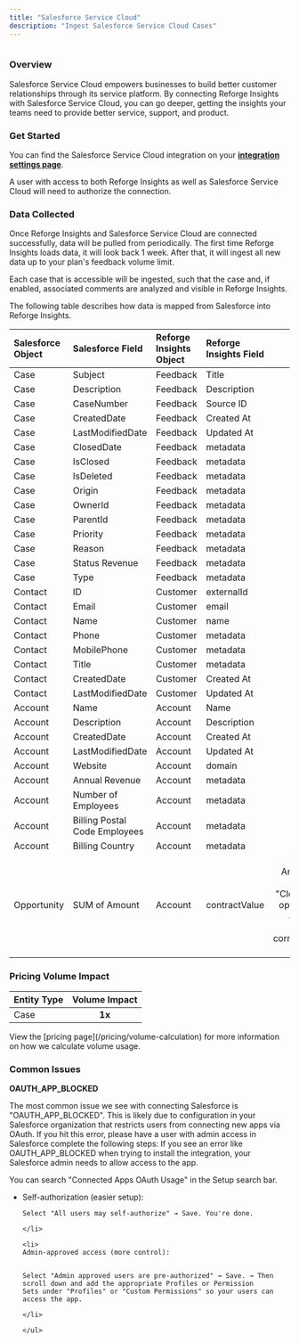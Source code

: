 ```yaml
---
title: "Salesforce Service Cloud"
description: "Ingest Salesforce Service Cloud Cases"
---
```


<Frame>
  <img src="/salesforce.png" style={{ width: "100%" }} alt="" title="" />
</Frame>

### Overview

Salesforce Service Cloud empowers businesses to build better customer relationships through its service platform. By connecting Reforge Insights with Salesforce Service Cloud, you can go deeper, getting the insights your teams need to provide better service, support, and product.

### Get Started

You can find the Salesforce Service Cloud integration on your [**integration settings page**](https://insights.reforge.com/w/default/settings/integrations/salesforce).

A user with access to both Reforge Insights as well as Salesforce Service Cloud will need to authorize the connection.

<Steps>
  <Steps title='Go to "Settings"' />
  <Steps title='Click "Integrations" in the navigation menu' />
  <Steps title='Click "Salesforce"' />
  <Steps title='Click "Connect"' />
  <Steps title="If necessary, log in to Salesforce using the appropriate account" />
  <Steps title="Review and approve the permissions requested" />
  <Steps title="Once confirmed, you will be returned to Reforge Insights, where you can toggle on case ingestion" />
  <Steps title="[Optional] You can also enable each comment on the salesforce cases to be ingested" />
</Steps>

### Data Collected

Once Reforge Insights and Salesforce Service Cloud are connected successfully, data will be pulled from periodically. The first time Reforge Insights loads data, it will look back 1 week. After that, it will ingest all new data up to your plan's feedback volume limit.

Each case that is accessible will be ingested, such that the case and, if enabled, associated comments are analyzed and visible in Reforge Insights.

The following table describes how data is mapped from Salesforce into Reforge Insights.

| Salesforce Object | Salesforce Field              | Reforge Insights Object | Reforge Insights Field |                                                                                                  Note |
| :---------------- | :---------------------------- | :------------------------------- | :------------------------------ | ----------------------------------------------------------------------------------------------------: |
| Case              | Subject                       | Feedback                         | Title                           |                                                                                                       |
| Case              | Description                   | Feedback                         | Description                     |                                                                                                       |
| Case              | CaseNumber                    | Feedback                         | Source ID                       |                                                                                                       |
| Case              | CreatedDate                   | Feedback                         | Created At                      |                                                                                                       |
| Case              | LastModifiedDate              | Feedback                         | Updated At                      |                                                                                                       |
| Case              | ClosedDate                    | Feedback                         | metadata                        |                                                                                                       |
| Case              | IsClosed                      | Feedback                         | metadata                        |                                                                                                       |
| Case              | IsDeleted                     | Feedback                         | metadata                        |                                                                                                       |
| Case              | Origin                        | Feedback                         | metadata                        |                                                                                                       |
| Case              | OwnerId                       | Feedback                         | metadata                        |                                                                                                       |
| Case              | ParentId                      | Feedback                         | metadata                        |                                                                                                       |
| Case              | Priority                      | Feedback                         | metadata                        |                                                                                                       |
| Case              | Reason                        | Feedback                         | metadata                        |                                                                                                       |
| Case              | Status Revenue                | Feedback                         | metadata                        |                                                                                                       |
| Case              | Type                          | Feedback                         | metadata                        |                                                                                                       |
| Contact           | ID                            | Customer                         | externalId                      |                                                                                                       |
| Contact           | Email                         | Customer                         | email                           |                                                                                                       |
| Contact           | Name                          | Customer                         | name                            |                                                                                                       |
| Contact           | Phone                         | Customer                         | metadata                        |                                                                                                       |
| Contact           | MobilePhone                   | Customer                         | metadata                        |                                                                                                       |
| Contact           | Title                         | Customer                         | metadata                        |                                                                                                       |
| Contact           | CreatedDate                   | Customer                         | Created At                      |                                                                                                       |
| Contact           | LastModifiedDate              | Customer                         | Updated At                      |                                                                                                       |
| Account           | Name                          | Account                          | Name                            |                                                                                                       |
| Account           | Description                   | Account                          | Description                     |                                                                                                       |
| Account           | CreatedDate                   | Account                          | Created At                      |                                                                                                       |
| Account           | LastModifiedDate              | Account                          | Updated At                      |                                                                                                       |
| Account           | Website                       | Account                          | domain                          |                                                                                                       |
| Account           | Annual Revenue                | Account                          | metadata                        |                                                                                                       |
| Account           | Number of Employees           | Account                          | metadata                        |                                                                                                       |
| Account           | Billing Postal Code Employees | Account                          | metadata                        |                                                                                                       |
| Account           | Billing Country               | Account                          | metadata                        |                                                                                                       |
| Opportunity       | SUM of Amount                 | Account                          | contractValue                   | Sum of the Amount field from all "Closed Won" opportunities associated with the corresponding Account |

### Pricing Volume Impact

| Entity Type | Volume Impact |
| :---------- | :-----------: |
| Case        |    **1x**     |

<Info>
  View the [pricing page](/pricing/volume-calculation) for more information on
  how we calculate volume usage.
</Info>

### Common Issues

**OAUTH_APP_BLOCKED**

The most common issue we see with connecting Salesforce is "OAUTH_APP_BLOCKED". This is likely due to configuration in your Salesforce organization that restricts users from connecting new apps via OAuth. If you hit this error, please have a user with admin access in Salesforce complete the following steps:
If you see an error like OAUTH_APP_BLOCKED when trying to install the integration, your Salesforce admin needs to allow access to the app.

<Steps>
  <Step title="Go to Setup → Connected Apps OAuth Usage">
    You can search "Connected Apps OAuth Usage" in the Setup search bar.
  </Step>
  <Step title='Find "Reforge Insights" in the list'>
    
  </Step>
  <Step title="Click Manage next to the app name">
    
  </Step>
  <Step title="On the next screen, click Edit Policies">
    
  </Step>
  <Step title="Under Permitted Users, choose one of the following options">
    <ul>
    <li>
    Self-authorization (easier setup):

    Select "All users may self-authorize" → Save. You're done.

    </li>

    <li>
    Admin-approved access (more control):


    Select "Admin approved users are pre-authorized" → Save. → Then scroll down and add the appropriate Profiles or Permission
    Sets under "Profiles" or "Custom Permissions" so your users can access the app.

    </li>

    </ul>

  </Step>
  <Step title="Once updated, users can try the installation/authentication again">
    
  </Step>
</Steps>
